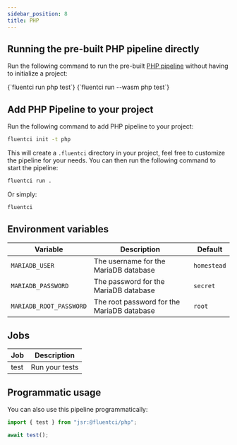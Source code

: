 ```yaml
---
sidebar_position: 8
title: PHP
---
```


## Running the pre-built PHP pipeline directly

Run the following command to run the pre-built [PHP pipeline](https://github.com/fluent-ci-templates/php-pipeline) without having to initialize a project:


<Tabs>
  <TabItem value="dagger" label="Dagger">
    <CodeBlock language="bash">
      {`fluentci run php test`}
    </CodeBlock>
  </TabItem>
  <TabItem value="wasm" label="Wasm">
    <CodeBlock language="bash">
      {`fluentci run --wasm php test`}

</CodeBlock>
</TabItem>
</Tabs>

## Add PHP Pipeline to your project

Run the following command to add PHP pipeline to your project:

```bash
fluentci init -t php
```

This will create a `.fluentci` directory in your project, feel free to customize the pipeline for your needs.
You can then run the following command to start the pipeline:

```bash
fluentci run .
```

Or simply:

```bash
fluentci
```

## Environment variables

| Variable                | Description                                | Default     |
| ----------------------- | ------------------------------------------ | ----------- |
| `MARIADB_USER`          | The username for the MariaDB database      | `homestead` |
| `MARIADB_PASSWORD`      | The password for the MariaDB database      | `secret`    |
| `MARIADB_ROOT_PASSWORD` | The root password for the MariaDB database | `root`      |

## Jobs

| Job  | Description    |
| ---- | -------------- |
| test | Run your tests |

## Programmatic usage

You can also use this pipeline programmatically:

```ts
import { test } from "jsr:@fluentci/php";

await test();
```
